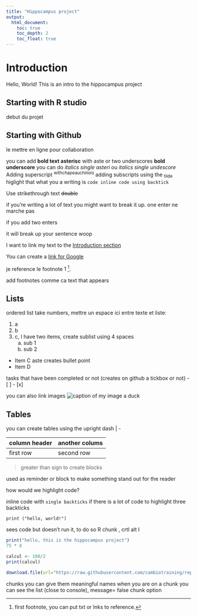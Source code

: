 ```yaml
---
title: "Hippocampus project"
output:
  html_document: 
    toc: true
    toc_depth: 2 
    toc_float: true
---
```

# Introduction {#introduction}
Hello, World! This is an intro to the hippocampus project 

## Starting with R studio
debut du projet

## Starting with Github
le mettre en ligne pour collaboration

you can add **bold text asterisc** with aste or two underscores __bold underscore__
you can do *italics single asteri* ou _italics single undescore_
Adding superscript ^withchapeauchinois^
adding subscripts using the ~tilde~
higlight that what you a writing is `code inline code using backtick`  

Use strikethrough text ~~double~~ 

if you're writing a lot of text 
you might want to break it up. one enter ne marche pas 

if you add two enters

it will break up your sentence woop

I want to link my text to the [Introduction section](#introduction)

You can create a [link for Google](https://google.com)

je reference le footnote 1 [^1].

add footnotes comme ca text that appears

[^1]: first footnote, you can put txt or lnks to reference. 

## Lists

ordered list take numbers, mettre un espace ici entre texte et liste:

1. a 
2. b
3. c, I have two items, create sublist using 4 spaces
    a. sub 1
    b. sub 2

* Item C aste creates bullet point
* Item D 

tasks that have been completed or not (creates on github a tickbox or not)
- [ ]
- [x]

you can also link images ![caption of my image a duck](https://images.unsplash.com/photo-1459682687441-7761439a709d?ixlib=rb-1.2.1&ixid=eyJhcHBfaWQiOjEyMDd9&auto=format&fit=crop&w=1410&q=80)

## Tables 

 you can create tables using the upright dash | -

| column header | another colums | 
| ------------- | -------------- |
| first row     | second row     |

> greater than sign to create blocks

used as reminder or block to make something stand out for the reader

how would we highlight code? 

inline code with `single backticks`
if there is a lot of code to highlight three backticks
```
print ("hello, world!")
```
sees code but doesn't run it, to do so R chunk , crtl alt I

```r
print("hello, this is the hippocampus project")
75 * 8
```
```r
calcul <- 100/2
print(calcul)
```


```r
download.file(url="https://raw.githubusercontent.com/cambiotraining/reproducibility-training/master/data/gapminder_data.csv", destfile="data/gapminder_data.csv")
```


chunks you can give them meaningful names when you are on a chunk you can see the list (close to console), message= false chunk option
